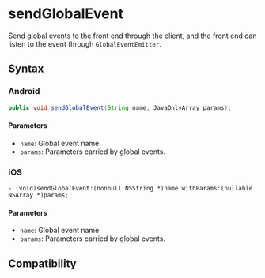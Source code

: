 # sendGlobalEvent

Send global events to the front end through the client, and the front end can listen to the event through `GlobalEventEmitter`.

## Syntax

### Android

```java
public void sendGlobalEvent(String name, JavaOnlyArray params);
```

#### Parameters

- `name`: Global event name.
- `params`: Parameters carried by global events.

### iOS

```objc
- (void)sendGlobalEvent:(nonnull NSString *)name withParams:(nullable NSArray *)params;
```

#### Parameters

- `name`: Global event name.
- `params`: Parameters carried by global events.

## Compatibility


<LegacyCompatTable metadata="lynx-native-api/lynx-view/send-global-event" />